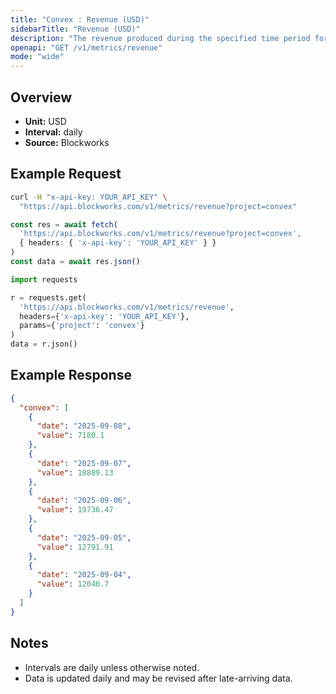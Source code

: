 ```yaml
---
title: "Convex : Revenue (USD)"
sidebarTitle: "Revenue (USD)"
description: "The revenue produced during the specified time period for given project."
openapi: "GET /v1/metrics/revenue"
mode: "wide"
---
```


## Overview

- **Unit:** USD
- **Interval:** daily
- **Source:** Blockworks

## Example Request

<CodeGroup>

```bash cURL
curl -H "x-api-key: YOUR_API_KEY" \
  "https://api.blockworks.com/v1/metrics/revenue?project=convex"
```

```typescript TypeScript
const res = await fetch(
  'https://api.blockworks.com/v1/metrics/revenue?project=convex',
  { headers: { 'x-api-key': 'YOUR_API_KEY' } }
)
const data = await res.json()
```

```python Python
import requests

r = requests.get(
  'https://api.blockworks.com/v1/metrics/revenue',
  headers={'x-api-key': 'YOUR_API_KEY'},
  params={'project': 'convex'}
)
data = r.json()
```

</CodeGroup>

## Example Response

```json
{
  "convex": [
    {
      "date": "2025-09-08",
      "value": 7180.1
    },
    {
      "date": "2025-09-07",
      "value": 18889.13
    },
    {
      "date": "2025-09-06",
      "value": 19736.47
    },
    {
      "date": "2025-09-05",
      "value": 12791.91
    },
    {
      "date": "2025-09-04",
      "value": 12040.7
    }
  ]
}
```

## Notes
- Intervals are daily unless otherwise noted.
- Data is updated daily and may be revised after late-arriving data.
